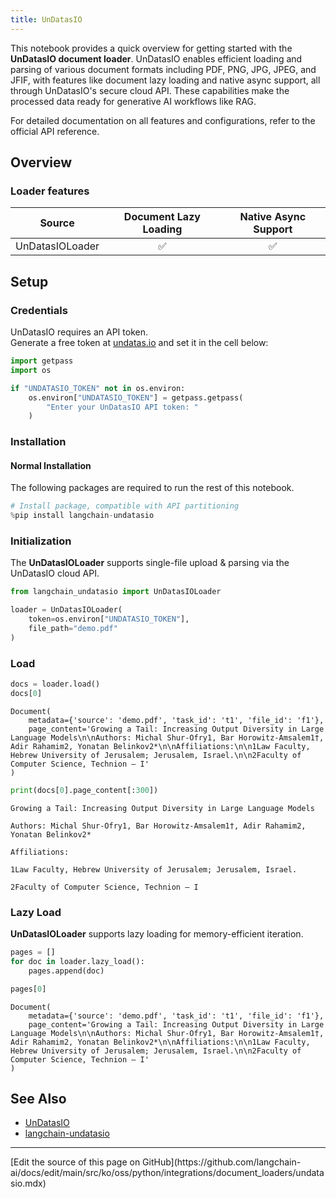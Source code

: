 ```yaml
---
title: UnDatasIO
---
```


This notebook provides a quick overview for getting started with the __UnDatasIO document loader__. UnDatasIO enables efficient loading and parsing of various document formats including PDF, PNG, JPG, JPEG, and JFIF, with features like document lazy loading and native async support, all through UnDatasIO's secure cloud API. These capabilities make the processed data ready for generative AI workflows like RAG.

For detailed documentation on all features and configurations, refer to the official API reference.

## Overview

### Loader features

| Source | Document Lazy Loading | Native Async Support |
| :---: | :---: | :---: |
| UnDatasIOLoader | ✅ | ✅ |

## Setup

### Credentials

UnDatasIO requires an API token.  
Generate a free token at [undatas.io](https://undatas.io) and set it in the cell below:

```python
import getpass
import os

if "UNDATASIO_TOKEN" not in os.environ:
    os.environ["UNDATASIO_TOKEN"] = getpass.getpass(
        "Enter your UnDatasIO API token: "
    )
```

### Installation

#### Normal Installation

The following packages are required to run the rest of this notebook.

```python
# Install package, compatible with API partitioning
%pip install langchain-undatasio
```

### Initialization

The __UnDatasIOLoader__ supports single-file upload & parsing via the UnDatasIO cloud API.

```python
from langchain_undatasio import UnDatasIOLoader

loader = UnDatasIOLoader(
    token=os.environ["UNDATASIO_TOKEN"],
    file_path="demo.pdf"
)
```

### Load

```python
docs = loader.load()
docs[0]
```

```output
Document(
    metadata={'source': 'demo.pdf', 'task_id': 't1', 'file_id': 'f1'},
    page_content='Growing a Tail: Increasing Output Diversity in Large Language Models\n\nAuthors: Michal Shur-Ofry1, Bar Horowitz-Amsalem1†, Adir Rahamim2, Yonatan Belinkov2*\n\nAffiliations:\n\n1Law Faculty, Hebrew University of Jerusalem; Jerusalem, Israel.\n\n2Faculty of Computer Science, Technion – I'
)
```

```python
print(docs[0].page_content[:300])
```

```output
Growing a Tail: Increasing Output Diversity in Large Language Models

Authors: Michal Shur-Ofry1, Bar Horowitz-Amsalem1†, Adir Rahamim2, Yonatan Belinkov2*

Affiliations:

1Law Faculty, Hebrew University of Jerusalem; Jerusalem, Israel.

2Faculty of Computer Science, Technion – I
```

### Lazy Load

__UnDatasIOLoader__ supports lazy loading for memory-efficient iteration.

```python
pages = []
for doc in loader.lazy_load():
    pages.append(doc)

pages[0]
```

```output
Document(
    metadata={'source': 'demo.pdf', 'task_id': 't1', 'file_id': 'f1'},
    page_content='Growing a Tail: Increasing Output Diversity in Large Language Models\n\nAuthors: Michal Shur-Ofry1, Bar Horowitz-Amsalem1†, Adir Rahamim2, Yonatan Belinkov2*\n\nAffiliations:\n\n1Law Faculty, Hebrew University of Jerusalem; Jerusalem, Israel.\n\n2Faculty of Computer Science, Technion – I'
)
```

## See Also

- [UnDatasIO](https://undatas.io)
- [langchain-undatasio](https://pypi.org/project/langchain-undatasio/)

---

<Callout icon="pen-to-square" iconType="regular">
  [Edit the source of this page on GitHub](https://github.com/langchain-ai/docs/edit/main/src/ko/oss/python/integrations/document_loaders/undatasio.mdx)
</Callout>
